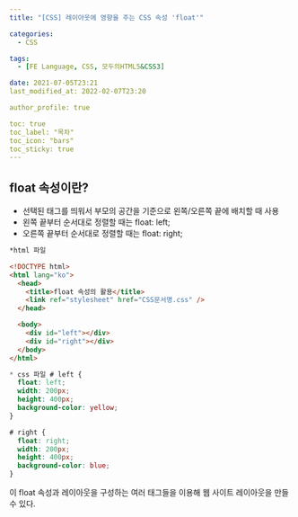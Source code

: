 ```yaml
---
title: "[CSS] 레이아웃에 영향을 주는 CSS 속성 'float'"

categories:
  - CSS

tags:
  - [FE Language, CSS, 모두의HTML5&CSS3]

date: 2021-07-05T23:21
last_modified_at: 2022-02-07T23:20

author_profile: true

toc: true
toc_label: "목차"
toc_icon: "bars"
toc_sticky: true
---
```


## float 속성이란?

- 선택된 태그를 띄워서 부모의 공간을 기준으로 왼쪽/오른쪽 끝에 배치할 때 사용
- 왼쪽 끝부터 순서대로 정렬할 때는 float: left;
- 오른쪽 끝부터 순서대로 정렬할 때는 float: right;

```html
*html 파일

<!DOCTYPE html>
<html lang="ko">
  <head>
    <title>float 속성의 활용</title>
    <link ref="stylesheet" href="CSS문서명.css" />
  </head>

  <body>
    <div id="left"></div>
    <div id="right"></div>
  </body>
</html>
```

```css
* css 파일 # left {
  float: left;
  width: 200px;
  height: 400px;
  background-color: yellow;
}

# right {
  float: right;
  width: 200px;
  height: 400px;
  background-color: blue;
}
```

<p>이 float 속성과 레이아웃을 구성하는 여러 태그들을 이용해
웹 사이트 레이아웃을 만들 수 있다.</p>
